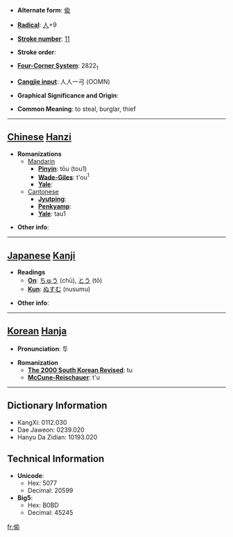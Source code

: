* '''Alternate form''': [[偸]]

* '''[[Wiktionary:Chinese radical index| Radical]]''': [[Wiktionary:Chinese radical index 人|人]]+9

* '''[[Wiktionary:Chinese total strokes index|Stroke number]]''': [[Wiktionary:Chinese total strokes index 11|11]]

* '''Stroke order''': 

* '''[[Wiktionary:Chinese four corner index|Four-Corner System]]''': 2822<sub>1</sub>

* '''[[Wiktionary:Chinese Cangjie index|Cangjie input]]''': 人人一弓 (OOMN)

* '''Graphical Significance and Origin''': 

* '''Common Meaning''': to steal, burglar, thief

----

== [[Chinese]] [[Hanzi]] ==

* '''Romanizations'''
** [[Mandarin]]
*** '''[[Pinyin]]''': tōu (tou1)
*** '''[[Wade-Giles]]''': t'ou<sup>1</sup>
*** '''[[Yale]]''': 
**[[Cantonese]]
***'''[[Jyutping]]''':
***'''[[Penkyamp]]''': 
***'''[[Yale]]''': tau1

* '''Other info''': 

----

== [[Japanese]] [[Kanji]] ==

* '''Readings'''
** '''[[On]]''': [[ちゅう]] (chū), [[とう]] (tō)
** '''[[Kun]]''': [[ぬすむ]] (nusumu)

* '''Other info''':  

----

== [[Korean]] [[Hanja]] ==

* '''Pronunciation''': 투

* '''Romanization'''
** '''[[The 2000 South Korean Revised Romanization|The 2000 South Korean Revised]]''': tu
** '''[[McCune-Reischauer]]''': t'u

----

== Dictionary Information ==

* KangXi: 0112.030
* Dae Jaweon: 0239.020
* Hanyu Da Zidian: 10193.020

== Technical Information ==

* '''Unicode''':
** Hex: 5077
** Decimal: 20599
* '''Big5''':
** Hex: B0BD
** Decimal: 45245

[[fr:偷]]